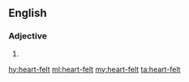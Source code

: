{{also|heartfelt}}
==English==

===Adjective===
{{en-adj|head=[[heart]]-[[felt]]}}

# {{alternative spelling of|heartfelt|lang=en}}

[[hy:heart-felt]]
[[ml:heart-felt]]
[[my:heart-felt]]
[[ta:heart-felt]]